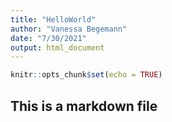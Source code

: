 ```yaml
---
title: "HelloWorld"
author: "Vanessa Begemann"
date: "7/30/2021"
output: html_document
---
```


```r
knitr::opts_chunk$set(echo = TRUE)
```

## This is a markdown file